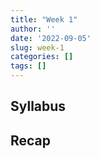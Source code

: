 ```yaml
---
title: "Week 1"
author: ''
date: '2022-09-05'
slug: week-1
categories: []
tags: []
---
```


## Syllabus

## Recap